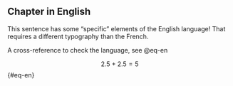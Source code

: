 ::: {lang=en-GB}
# Chapter in English

This sentence has some "specific" elements of the English language! That requires a different typography than the French.

A cross-reference to check the language, see @eq-en

$$
2.5+2.5=5
$$ {#eq-en}
:::
